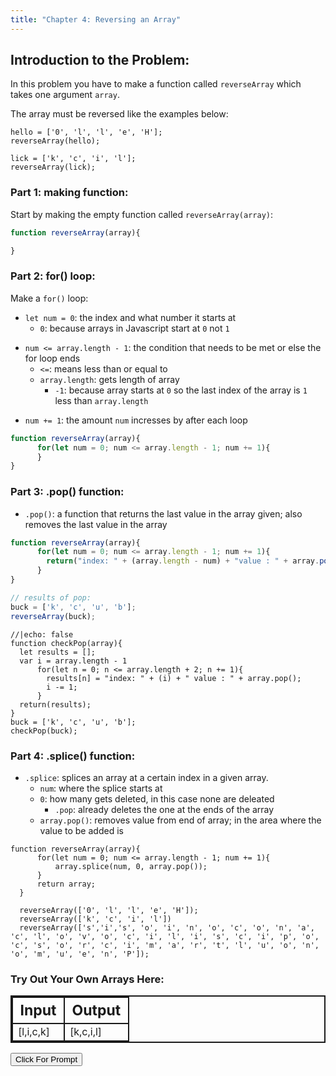 ```yaml
---
title: "Chapter 4: Reversing an Array"
---
```


## Introduction to the Problem:
In this problem you have to make a function called `reverseArray` which takes one argument `array`.

The array must be reversed like the examples below:
```ojs
hello = ['0', 'l', 'l', 'e', 'H'];
reverseArray(hello);

lick = ['k', 'c', 'i', 'l'];
reverseArray(lick);
```

### Part 1: making function:
Start by making the empty function called `reverseArray(array)`:

```.js
function reverseArray(array){

}
```

### Part 2: for() loop:
Make a `for()` loop:

::: {}
* `let num = 0`: the index and what number it starts at
  + `0`: because arrays in Javascript start at `0` not `1`
:::

::: {}
* `num <= array.length - 1`: the condition that needs to be met or else the for loop ends
  + `<=`: means less than or equal to
  + `array.length`: gets length of array
    - `-1`: because array starts at `0` so the last index of the array is `1` less than `array.length`
:::

::: {}
* `num += 1`: the amount `num` incresses by after each loop
:::

```.js
function reverseArray(array){
      for(let num = 0; num <= array.length - 1; num += 1){
      }
}
```
### Part 3: .pop() function:
* `.pop()`: a function that returns the last value in the array given; also removes the last value in the array

```.js
function reverseArray(array){
      for(let num = 0; num <= array.length - 1; num += 1){
        return("index: " + (array.length - num) + "value : " + array.pop())
      }
}

// results of pop:
buck = ['k', 'c', 'u', 'b'];
reverseArray(buck);
```

```ojs
//|echo: false
function checkPop(array){
  let results = [];
  var i = array.length - 1
      for(let n = 0; n <= array.length + 2; n += 1){
        results[n] = "index: " + (i) + " value : " + array.pop();
        i -= 1;
      }
  return(results);
}
buck = ['k', 'c', 'u', 'b'];
checkPop(buck);
```

### Part 4: .splice() function:
::: {}
* `.splice`: splices an array at a certain index in a given array.
  + `num`: where the splice starts at
  + `0`: how many gets deleted, in this case none are deleated
    - `.pop`: already deletes the one at the ends of the array
  + `array.pop()`: removes value from end of array; in the area where the value to be added is
:::

```ojs
function reverseArray(array){
      for(let num = 0; num <= array.length - 1; num += 1){
          array.splice(num, 0, array.pop());
      }
      return array;
  }
```

``` ojs
  reverseArray(['0', 'l', 'l', 'e', 'H']);
  reverseArray(['k', 'c', 'i', 'l'])
  reverseArray(['s','i','s', 'o', 'i', 'n', 'o', 'c', 'o', 'n', 'a', 'c', 'l', 'o', 'v', 'o', 'c', 'i', 'l', 'i', 's', 'c', 'i', 'p', 'o', 'c', 's', 'o', 'r', 'c', 'i', 'm', 'a', 'r', 't', 'l', 'u', 'o', 'n', 'o', 'm', 'u', 'e', 'n', 'P']);
```

### Try Out Your Own Arrays Here:
  <style type="text/css">
  table{
    border: 2px solid;
    width: 100%;
  }
  th{
    border: 2px solid;
    font-size: 23px;
  }
  tr, td{
    border: 2px solid;
  }
  </style>

<table>
<tr>
  <th>
  Input
  </th>
  <th>
  Output
  </th>
</tr>
<tr>
<td id = "input">
[l,i,c,k]
</td>
<td id = "output">
[k,c,i,l]
</td>
</tr>
</table>
<button onclick = "userInt()">Click For Prompt</button>

<script>
function userInt(){
  var input = prompt("Enter a list of items separated by commas:")
  var userArray = input.split(",");
  return(replaceText(userArray));
}

function reverseArray(array){
      for(let num = 0; num <= array.length - 1; num += 1){
          array.splice(num, 0, array.pop());
      }
      return array;
}

function replaceText(array)
{
  var input = document.getElementById("input");
  input.innerHTML = "[" + array + "]";

  var output = document.getElementById("output");
  output.innerHTML = "[" + reverseArray(array) + "]";
}
</script>
